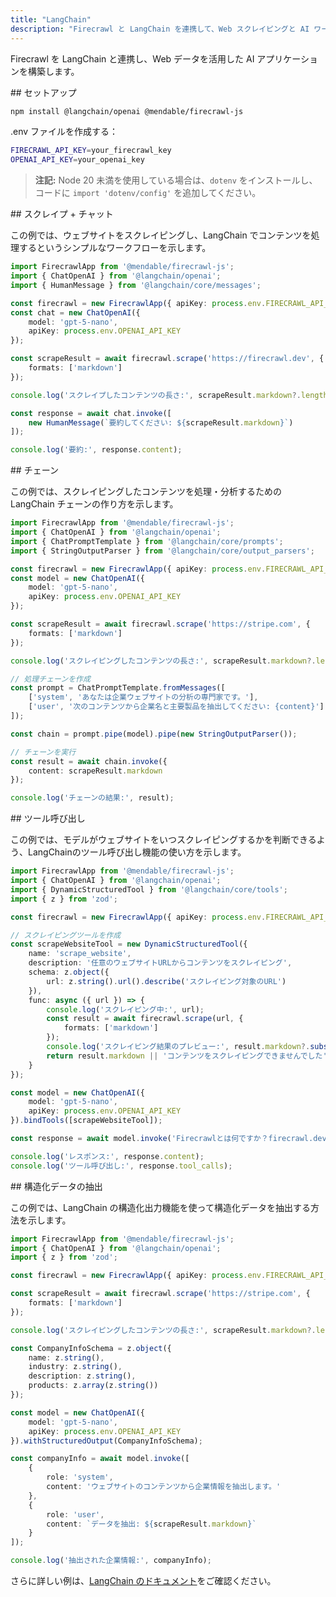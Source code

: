 ```yaml
---
title: "LangChain"
description: "Firecrawl と LangChain を連携して、Web スクレイピングと AI ワークフローに活用する"
---
```


Firecrawl を LangChain と連携し、Web データを活用した AI アプリケーションを構築します。

<div id="setup">
  ## セットアップ
</div>

```bash
npm install @langchain/openai @mendable/firecrawl-js 
```

.env ファイルを作成する：

```bash
FIRECRAWL_API_KEY=your_firecrawl_key
OPENAI_API_KEY=your_openai_key
```

> **注記:** Node 20 未満を使用している場合は、`dotenv` をインストールし、コードに `import 'dotenv/config'` を追加してください。


<div id="scrape-chat">
  ## スクレイプ + チャット
</div>

この例では、ウェブサイトをスクレイピングし、LangChain でコンテンツを処理するというシンプルなワークフローを示します。

```typescript
import FirecrawlApp from '@mendable/firecrawl-js';
import { ChatOpenAI } from '@langchain/openai';
import { HumanMessage } from '@langchain/core/messages';

const firecrawl = new FirecrawlApp({ apiKey: process.env.FIRECRAWL_API_KEY });
const chat = new ChatOpenAI({
    model: 'gpt-5-nano',
    apiKey: process.env.OPENAI_API_KEY
});

const scrapeResult = await firecrawl.scrape('https://firecrawl.dev', {
    formats: ['markdown']
});

console.log('スクレイプしたコンテンツの長さ:', scrapeResult.markdown?.length);

const response = await chat.invoke([
    new HumanMessage(`要約してください: ${scrapeResult.markdown}`)
]);

console.log('要約:', response.content);
```


<div id="chains">
  ## チェーン
</div>

この例では、スクレイピングしたコンテンツを処理・分析するための LangChain チェーンの作り方を示します。

```typescript
import FirecrawlApp from '@mendable/firecrawl-js';
import { ChatOpenAI } from '@langchain/openai';
import { ChatPromptTemplate } from '@langchain/core/prompts';
import { StringOutputParser } from '@langchain/core/output_parsers';

const firecrawl = new FirecrawlApp({ apiKey: process.env.FIRECRAWL_API_KEY });
const model = new ChatOpenAI({
    model: 'gpt-5-nano',
    apiKey: process.env.OPENAI_API_KEY
});

const scrapeResult = await firecrawl.scrape('https://stripe.com', {
    formats: ['markdown']
});

console.log('スクレイピングしたコンテンツの長さ:', scrapeResult.markdown?.length);

// 処理チェーンを作成
const prompt = ChatPromptTemplate.fromMessages([
    ['system', 'あなたは企業ウェブサイトの分析の専門家です。'],
    ['user', '次のコンテンツから企業名と主要製品を抽出してください: {content}']
]);

const chain = prompt.pipe(model).pipe(new StringOutputParser());

// チェーンを実行
const result = await chain.invoke({
    content: scrapeResult.markdown
});

console.log('チェーンの結果:', result);
```


<div id="tool-calling">
  ## ツール呼び出し
</div>

この例では、モデルがウェブサイトをいつスクレイピングするかを判断できるよう、LangChainのツール呼び出し機能の使い方を示します。

```typescript
import FirecrawlApp from '@mendable/firecrawl-js';
import { ChatOpenAI } from '@langchain/openai';
import { DynamicStructuredTool } from '@langchain/core/tools';
import { z } from 'zod';

const firecrawl = new FirecrawlApp({ apiKey: process.env.FIRECRAWL_API_KEY });

// スクレイピングツールを作成
const scrapeWebsiteTool = new DynamicStructuredTool({
    name: 'scrape_website',
    description: '任意のウェブサイトURLからコンテンツをスクレイピング',
    schema: z.object({
        url: z.string().url().describe('スクレイピング対象のURL')
    }),
    func: async ({ url }) => {
        console.log('スクレイピング中:', url);
        const result = await firecrawl.scrape(url, {
            formats: ['markdown']
        });
        console.log('スクレイピング結果のプレビュー:', result.markdown?.substring(0, 200) + '...');
        return result.markdown || 'コンテンツをスクレイピングできませんでした';
    }
});

const model = new ChatOpenAI({
    model: 'gpt-5-nano',
    apiKey: process.env.OPENAI_API_KEY
}).bindTools([scrapeWebsiteTool]);

const response = await model.invoke('Firecrawlとは何ですか？firecrawl.devにアクセスして教えてください。');

console.log('レスポンス:', response.content);
console.log('ツール呼び出し:', response.tool_calls);
```


<div id="structured-data-extraction">
  ## 構造化データの抽出
</div>

この例では、LangChain の構造化出力機能を使って構造化データを抽出する方法を示します。

```typescript
import FirecrawlApp from '@mendable/firecrawl-js';
import { ChatOpenAI } from '@langchain/openai';
import { z } from 'zod';

const firecrawl = new FirecrawlApp({ apiKey: process.env.FIRECRAWL_API_KEY });

const scrapeResult = await firecrawl.scrape('https://stripe.com', {
    formats: ['markdown']
});

console.log('スクレイピングしたコンテンツの長さ:', scrapeResult.markdown?.length);

const CompanyInfoSchema = z.object({
    name: z.string(),
    industry: z.string(),
    description: z.string(),
    products: z.array(z.string())
});

const model = new ChatOpenAI({
    model: 'gpt-5-nano',
    apiKey: process.env.OPENAI_API_KEY
}).withStructuredOutput(CompanyInfoSchema);

const companyInfo = await model.invoke([
    {
        role: 'system',
        content: 'ウェブサイトのコンテンツから企業情報を抽出します。'
    },
    {
        role: 'user',
        content: `データを抽出: ${scrapeResult.markdown}`
    }
]);

console.log('抽出された企業情報:', companyInfo);
```

さらに詳しい例は、[LangChain のドキュメント](https://js.langchain.com/docs)をご確認ください。
